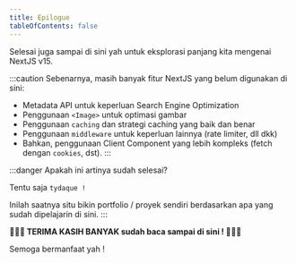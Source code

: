```yaml
---
title: Epilogue
tableOfContents: false
---
```



<Confetti />

Selesai juga sampai di sini yah untuk eksplorasi panjang kita mengenai NextJS v15.

:::caution
Sebenarnya, masih banyak fitur NextJS yang belum digunakan di sini:
- Metadata API untuk keperluan Search Engine Optimization
- Penggunaan `<Image>` untuk optimasi gambar
- Penggunaan `caching` dan strategi caching yang baik dan benar
- Penggunaan `middleware` untuk keperluan lainnya (rate limiter, dll dkk)
- Bahkan, penggunaan Client Component yang lebih kompleks (fetch dengan `cookies`, dst).
:::

:::danger
Apakah ini artinya sudah selesai?

Tentu saja `tydaque !`

Inilah saatnya situ bikin portfolio / proyek sendiri berdasarkan apa yang sudah dipelajarin di sini.
:::

<div class="text-center flex flex-col gap-4">
  <b class="text-xl">🎉🎉🎉 TERIMA KASIH BANYAK sudah baca sampai di sini ! 🎉🎉🎉</b>
  <p class="text-lg"> Semoga bermanfaat yah ! </p>
</div>
